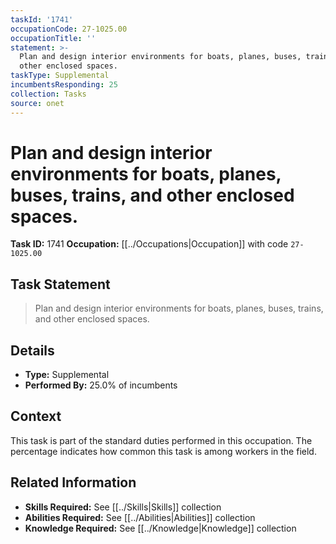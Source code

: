 ```yaml
---
taskId: '1741'
occupationCode: 27-1025.00
occupationTitle: ''
statement: >-
  Plan and design interior environments for boats, planes, buses, trains, and
  other enclosed spaces.
taskType: Supplemental
incumbentsResponding: 25
collection: Tasks
source: onet
---
```

# Plan and design interior environments for boats, planes, buses, trains, and other enclosed spaces.

**Task ID:** 1741
**Occupation:** [[../Occupations|Occupation]] with code `27-1025.00`

## Task Statement

> Plan and design interior environments for boats, planes, buses, trains, and other enclosed spaces.

## Details

- **Type:** Supplemental
- **Performed By:** 25.0% of incumbents

## Context

This task is part of the standard duties performed in this occupation. The percentage indicates how common this task is among workers in the field.

## Related Information

- **Skills Required:** See [[../Skills|Skills]] collection
- **Abilities Required:** See [[../Abilities|Abilities]] collection
- **Knowledge Required:** See [[../Knowledge|Knowledge]] collection
